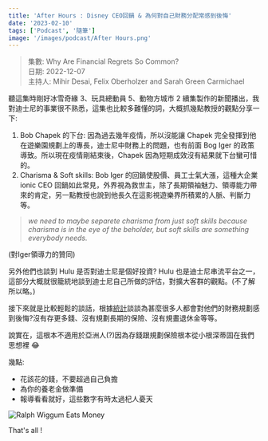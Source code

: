 ```yaml
---
title: 'After Hours : Disney CEO回鍋 & 為何對自己財務分配常感到後悔'
date: '2023-02-10'
tags: ['Podcast', '隨筆']
image: '/images/podcast/After Hours.png'
---
```


> 集數: Why Are Financial Regrets So Common?<br/>
> 日期: 2022-12-07<br/>
> 主持人: Mihir Desai, Felix Oberholzer and Sarah Green Carmichael

聽這集時剛好冰雪奇緣 3、玩具總動員 5、動物方城市 2 續集製作的新聞播出，我對迪士尼的事業很不熟悉，這集也比較多難懂的詞，大概抓幾點教授的觀點分享一下:

1. Bob Chapek 的下台: 因為過去幾年疫情，所以沒能讓 Chapek 完全發揮到他在遊樂園規劃上的專長，迪士尼中財務上的問題，也有前面 Bog Iger 的政策導致。所以現在疫情剛結束後，Chapek 因為短期成效沒有結果就下台蠻可惜的。
2. Charisma & Soft skills: Bob Iger 的回鍋使股價、員工士氣大漲，這種大企業 ionic CEO 回鍋如此常見，外界視為救世主，除了長期領袖魅力、領導能力帶來的肯定，另一點教授也說到他長久在這影視遊樂界所積累的人脈、判斷力等。

> _we need to maybe separete charisma from just soft skills because charisma is in the eye of the beholder, but soft skills are something everybody needs._

<Caption>(對Iger領導力的贊同)</Caption>

另外他們也談到 Hulu 是否對迪士尼是個好投資? Hulu 也是迪士尼串流平台之一，這部分大概就很籠統地談到迪士尼自己所做的評估，對擴大客群的觀點。(不了解所以略。)

接下來就是比較輕鬆的談話，根據[統計](https://www.forbes.com/advisor/banking/financial-regrets-and-successes-2022-survey/)談談為甚麼很多人都會對他們的財務規劃感到後悔?沒有存更多錢、沒有規劃長期的保險、沒有規畫退休金等等。

說實在，這根本不適用於亞洲人(?)因為存錢跟規劃保險根本從小根深蒂固在我們思想裡 😂

幾點:

- 花該花的錢，不要超過自己負擔
- 為你的養老金做準備
- 報導看看就好，這些數字有時太過杞人憂天

![Ralph Wiggum Eats Money](/images/podcast/ralph-wiggum-eats-money.gif)

That's all !
